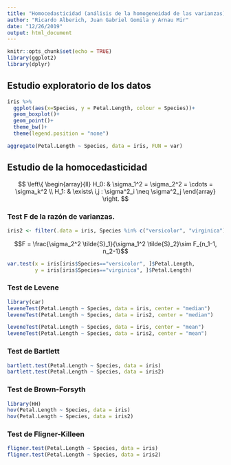 ```yaml
---
title: "Homocedasticidad (análisis de la homogeneidad de las varianzas)"
author: "Ricardo Alberich, Juan Gabriel Gomila y Arnau Mir"
date: "12/26/2019"
output: html_document
---
```


```r
knitr::opts_chunk$set(echo = TRUE)
library(ggplot2)
library(dplyr)
```

## Estudio exploratorio de los datos

```r
iris %>%
  ggplot(aes(x=Species, y = Petal.Length, colour = Species))+
  geom_boxplot()+
  geom_point()+
  theme_bw()+
  theme(legend.position = "none")
```

```r
aggregate(Petal.Length ~ Species, data = iris, FUN = var)
```


## Estudio de la homocedasticidad

$$
\left\{
\begin{array}{ll}
H_0: & \sigma_1^2 = \sigma_2^2 = \cdots = \sigma_k^2 \\
H_1: & \exists\ i,j : \sigma^2_i \neq \sigma^2_j
\end{array}
\right.
$$

### Test F de la razón de varianzas. 

```r
iris2 <- filter(.data = iris, Species %in% c("versicolor", "virginica"))
```

$$F = \frac{\sigma_2^2 \tilde{S}_1}{\sigma_1^2 \tilde{S}_2}\sim F_{n_1-1, n_2-1}$$


```r
var.test(x = iris[iris$Species=="versicolor", ]$Petal.Length,
         y = iris[iris$Species=="virginica", ]$Petal.Length)
```

### Test de Levene

```r
library(car)
leveneTest(Petal.Length ~ Species, data = iris, center = "median")
leveneTest(Petal.Length ~ Species, data = iris2, center = "median")

leveneTest(Petal.Length ~ Species, data = iris, center = "mean")
leveneTest(Petal.Length ~ Species, data = iris2, center = "mean")
```

### Test de Bartlett

```r
bartlett.test(Petal.Length ~ Species, data = iris)
bartlett.test(Petal.Length ~ Species, data = iris2)
```

### Test de Brown-Forsyth

```r
library(HH)
hov(Petal.Length ~ Species, data = iris)
hov(Petal.Length ~ Species, data = iris2)
```

### Test de Fligner-Killeen

```r
fligner.test(Petal.Length ~ Species, data = iris)
fligner.test(Petal.Length ~ Species, data = iris2)
```

